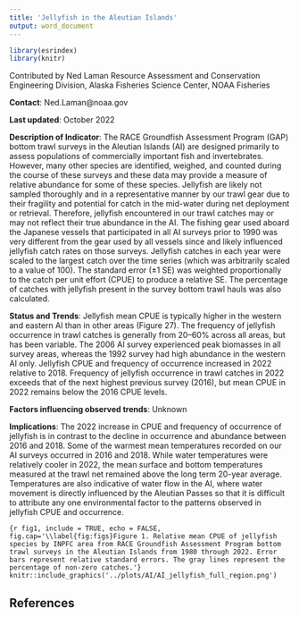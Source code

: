 ```yaml
---
title: 'Jellyfish in the Aleutian Islands'
output: word_document
---
```


```r
library(esrindex)
library(knitr)
```

Contributed by Ned Laman
Resource Assessment and Conservation Engineering Division, Alaska Fisheries Science Center, NOAA Fisheries 

**Contact**: Ned.Laman@noaa.gov

**Last updated**: October 2022

**Description of Indicator**: The RACE Groundfish Assessment Program (GAP) bottom trawl surveys in the Aleutian Islands (AI) are designed primarily to assess populations of commercially important fish and invertebrates. However, many other species are identified, weighed, and counted during the course of these surveys and these data may provide a measure of relative abundance for some of these species. Jellyfish are likely not sampled thoroughly and in a representative manner by our trawl gear due to their fragility and potential for catch in the mid-water during net deployment or retrieval. Therefore, jellyfish encountered in our trawl catches may or may not reflect their true abundance in the AI. The fishing gear used aboard the Japanese vessels that participated in all AI surveys prior to 1990 was very different from the gear used by all vessels since and likely influenced jellyfish catch rates on those surveys. Jellyfish catches in each year were scaled to the largest catch over the time series (which was arbitrarily scaled to a value of 100). The standard error (±1 SE) was weighted proportionally to the catch per unit effort (CPUE) to produce a relative SE. The percentage of catches with jellyfish present in the survey bottom trawl hauls was also calculated.

**Status and Trends**: Jellyfish mean CPUE is typically higher in the western and eastern AI than in other areas (Figure 27). The frequency of jellyfish occurrence in trawl catches is generally from 20–60% across all areas, but has been variable. The 2006 AI survey experienced peak biomasses in all survey areas, whereas the 1992 survey had high abundance in the western AI only. Jellyfish CPUE and frequency of occurrence increased in 2022 relative to 2018. Frequency of jellyfish occurrence in trawl catches in 2022 exceeds that of the next highest previous survey (2016), but mean CPUE in 2022 remains below the 2016 CPUE levels.

**Factors influencing observed trends**: Unknown

**Implications**: The 2022 increase in CPUE and frequency of occurrence of jellyfish is in contrast to the decline in occurrence and abundance between 2016 and 2018. Some of the warmest mean temperatures recorded on our AI surveys occurred in 2016 and 2018. While water temperatures were relatively cooler in 2022, the mean surface and bottom temperatures measured at the trawl net remained above the long term 20-year average. Temperatures are also indicative of water flow in the AI, where water movement is directly influenced by the Aleutian Passes so that it is difficult to attribute any one environmental factor to the patterns observed in jellyfish CPUE and occurrence.


```{r fig1, include = TRUE, echo = FALSE, fig.cap='\\label{fig:figs}Figure 1. Relative mean CPUE of jellyfish species by INPFC area from RACE Groundfish Assessment Program bottom trawl surveys in the Aleutian Islands from 1980 through 2022. Error bars represent relative standard errors. The gray lines represent the percentage of non-zero catches.'}
knitr::include_graphics('../plots/AI/AI_jellyfish_full_region.png')
```

## References
